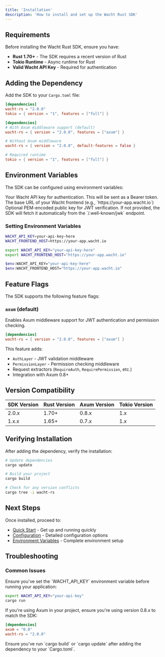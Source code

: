 ```yaml
---
title: 'Installation'
description: 'How to install and set up the Wacht Rust SDK'
---
```


## Requirements

Before installing the Wacht Rust SDK, ensure you have:

- **Rust 1.70+** - The SDK requires a recent version of Rust
- **Tokio Runtime** - Async runtime for Rust
- **Valid Wacht API Key** - Required for authentication

## Adding the Dependency

Add the SDK to your `Cargo.toml` file:

<CodeGroup>

```toml Cargo.toml
[dependencies]
wacht-rs = "2.0.0"
tokio = { version = "1", features = ["full"] }
```

```toml With specific features
[dependencies]
# With Axum middleware support (default)
wacht-rs = { version = "2.0.0", features = ["axum"] }

# Without Axum middleware
wacht-rs = { version = "2.0.0", default-features = false }

# Required runtime
tokio = { version = "1", features = ["full"] }
```

</CodeGroup>

## Environment Variables

The SDK can be configured using environment variables:

<ParamField path="WACHT_API_KEY" type="string" required>
  Your Wacht API key for authentication. This will be sent as a Bearer token.
</ParamField>

<ParamField path="WACHT_FRONTEND_HOST" type="string" required>
  The base URL of your Wacht frontend (e.g., `https://your-app.wacht.io`)
</ParamField>

<ParamField path="WACHT_PUBLIC_SIGNING_KEY" type="string">
  Optional PEM-encoded public key for JWT verification. If not provided, the SDK will fetch it automatically from the `/.well-known/jwk` endpoint.
</ParamField>

### Setting Environment Variables

<CodeGroup>

```bash .env file
WACHT_API_KEY=your-api-key-here
WACHT_FRONTEND_HOST=https://your-app.wacht.io
```

```bash Shell export
export WACHT_API_KEY="your-api-key-here"
export WACHT_FRONTEND_HOST="https://your-app.wacht.io"
```

```bash Windows PowerShell
$env:WACHT_API_KEY="your-api-key-here"
$env:WACHT_FRONTEND_HOST="https://your-app.wacht.io"
```

</CodeGroup>

## Feature Flags

The SDK supports the following feature flags:

### `axum` (default)

Enables Axum middleware support for JWT authentication and permission checking.

```toml
[dependencies]
wacht-rs = { version = "2.0.0", features = ["axum"] }
```

This feature adds:
- `AuthLayer` - JWT validation middleware
- `PermissionLayer` - Permission checking middleware
- Request extractors (`RequireAuth`, `RequirePermission`, etc.)
- Integration with Axum 0.8+

## Version Compatibility

| SDK Version | Rust Version | Axum Version | Tokio Version |
|-------------|--------------|--------------|---------------|
| 2.0.x | 1.70+ | 0.8.x | 1.x |
| 1.x.x | 1.65+ | 0.7.x | 1.x |

## Verifying Installation

After adding the dependency, verify the installation:

```bash
# Update dependencies
cargo update

# Build your project
cargo build

# Check for any version conflicts
cargo tree -i wacht-rs
```

## Next Steps

Once installed, proceed to:
- [Quick Start](quickstart) - Get up and running quickly
- [Configuration](configuration) - Detailed configuration options
- [Environment Variables](environment-variables) - Complete environment setup

## Troubleshooting

### Common Issues

<AccordionGroup>

<Accordion title="Error: WACHT_API_KEY must be set">
Ensure you've set the `WACHT_API_KEY` environment variable before running your application:

```bash
export WACHT_API_KEY="your-api-key"
cargo run
```
</Accordion>

<Accordion title="Version conflicts with Axum">
If you're using Axum in your project, ensure you're using version 0.8.x to match the SDK:

```toml
[dependencies]
axum = "0.8"
wacht-rs = "2.0.0"
```
</Accordion>

<Accordion title="Cannot find crate 'wacht-rs'">
Ensure you've run `cargo build` or `cargo update` after adding the dependency to your `Cargo.toml`.
</Accordion>

</AccordionGroup>